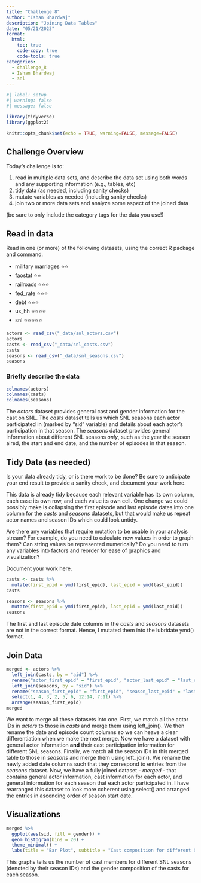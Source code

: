 ```yaml
---
title: "Challenge 8"
author: "Ishan Bhardwaj"
description: "Joining Data Tables"
date: "05/21/2023"
format:
  html:
    toc: true
    code-copy: true
    code-tools: true
categories:
  - challenge_8
  - Ishan Bhardwaj
  - snl
---
```


```r
#| label: setup
#| warning: false
#| message: false

library(tidyverse)
library(ggplot2)

knitr::opts_chunk$set(echo = TRUE, warning=FALSE, message=FALSE)
```

## Challenge Overview

Today's challenge is to:

1)  read in multiple data sets, and describe the data set using both words and any supporting information (e.g., tables, etc)
2)  tidy data (as needed, including sanity checks)
3)  mutate variables as needed (including sanity checks)
4)  join two or more data sets and analyze some aspect of the joined data

(be sure to only include the category tags for the data you use!)

## Read in data

Read in one (or more) of the following datasets, using the correct R package and command.

  - military marriages ⭐⭐
  - faostat ⭐⭐
  - railroads  ⭐⭐⭐
  - fed_rate ⭐⭐⭐
  - debt ⭐⭐⭐
  - us_hh ⭐⭐⭐⭐
  - snl ⭐⭐⭐⭐⭐

```r
actors <- read_csv("_data/snl_actors.csv")
actors
casts <- read_csv("_data/snl_casts.csv")
casts
seasons <- read_csv("_data/snl_seasons.csv")
seasons
```

### Briefly describe the data

```r
colnames(actors)
colnames(casts)
colnames(seasons)
```

The *actors* dataset provides general cast and gender information for the cast on SNL. The *casts* dataset tells us which SNL seasons each actor participated in (marked by "sid" variable) and details about each actor's participation in that season. The *seasons* dataset provides general information about different SNL seasons *only*, such as the year the season aired, the start and end date, and the number of episodes in that season.

## Tidy Data (as needed)

Is your data already tidy, or is there work to be done? Be sure to anticipate your end result to provide a sanity check, and document your work here.

This data is already tidy because each relevant variable has its own column, each case its own row, and each value its own cell. One change we could possibly make is collapsing the first episode and last episode dates into one column for the *casts* and *seasons* datasets, but that would make us repeat actor names and season IDs which could look untidy.

Are there any variables that require mutation to be usable in your analysis stream? For example, do you need to calculate new values in order to graph them? Can string values be represented numerically? Do you need to turn any variables into factors and reorder for ease of graphics and visualization?

Document your work here.

```r
casts <- casts %>%
  mutate(first_epid = ymd(first_epid), last_epid = ymd(last_epid))
casts

seasons <- seasons %>%
  mutate(first_epid = ymd(first_epid), last_epid = ymd(last_epid))
seasons
```

The first and last episode date columns in the *casts* and *seasons* datasets are not in the correct format. Hence, I mutated them into the lubridate ymd() format.

## Join Data

```r
merged <- actors %>%
  left_join(casts, by = "aid") %>%
  rename("actor_first_epid" = "first_epid", "actor_last_epid" = "last_epid", "n_actor_episodes" = "n_episodes") %>%
  left_join(seasons, by = "sid") %>%
  rename("season_first_epid" = "first_epid", "season_last_epid" = "last_epid") %>%
  select(1, 4, 3, 2, 5, 6, 12:14, 7:11) %>%
  arrange(season_first_epid)
merged
```

We want to merge all these datasets into one. First, we match all the actor IDs in *actors* to those in *casts* and merge them using left_join(). We then rename the date and episode count columns so we can heave a clear differentiation when we make the next merge. Now we have a dataset with general actor information **and** their cast participation information for different SNL seasons. Finally, we match all the season IDs in this merged table to those in *seasons* and merge them using left_join(). We rename the newly added date columns such that they correspond to entries from the *seasons* dataset. Now, we have a fully joined dataset - *merged* - that contains general actor information, cast information for each actor, and general information for each season that each actor participated in. I have rearranged this dataset to look more coherent using select() and arranged the entries in ascending order of season start date.

## Visualizations

```r
merged %>%
  ggplot(aes(sid, fill = gender)) +
  geom_histogram(bins = 20) + 
  theme_minimal() +
  labs(title = "Bar Plot", subtitle = "Cast composition for different SNL seasons", y = "No. of cast members", x = "Season ID", fill = "Gender")
```

This graphs tells us the number of cast members for different SNL seasons (denoted by their season IDs) and the gender composition of the casts for each season.
